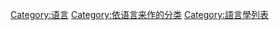 [[Category:语言|Category:语言]]
[[Category:依语言来作的分类|Category:依语言来作的分类]]
[[Category:語言學列表|Category:語言學列表]]
